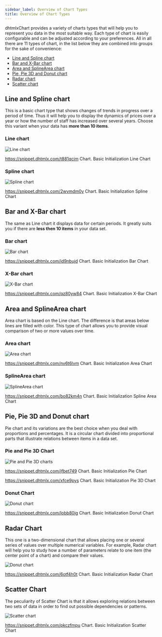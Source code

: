 ```yaml
---
sidebar_label: Overview of Chart Types 
title: Overview of Chart Types 
---          
```




dhtmlxChart provides a variety of charts types that will help you to represent you data in the most suitable way. Each type of chart is easily configurable and can be adjusted according to your preferences.
All in all there are 11 types of chart, in the list below they are combined into groups for the sake of convenience:

- [Line and Spline chart](#lineandsplinechart)
- [Bar and X-Bar chart](#barandxbarchart)
- [Area and SplineArea chart](#areaandsplineareachart)
- [Pie, Pie 3D and Donut chart](#piepie3danddonutchart)
- [Radar chart](#radarchart)
- [Scatter chart](#scatterchart)

Line and Spline chart
------------------

This is a basic chart type that shows changes of trends in progress over a period of time. Thus it will help you to display the dynamics of prices over a year or
how the number of staff has increased over several years. Choose this variant when your data has <strong>more than 10 items</strong>. 

### Line chart

![Line chart](../assets/chart/line_overview.png)



https://snippet.dhtmlx.com/t881qcim	Chart. Basic Initialization Line Chart

### Spline chart

![Spline chart](../assets/chart/spline_overview.png)


https://snippet.dhtmlx.com/2wvmdm0y	Chart. Basic Initialization Spline Chart

Bar and X-Bar chart
---------------------

The same as Line chart it displays data for certain periods. It greatly suits you if there are <strong>less then 10 items</strong> in your data set.

### Bar chart

![Bar chart](../assets/chart/bar_overview.png)

https://snippet.dhtmlx.com/id9nbujd	Chart. Basic Initialization Bar Chart

### X-Bar chart

![X-Bar chart](../assets/chart/xbar_overview.png)

https://snippet.dhtmlx.com/qz80yw84	Chart. Basic Initialization X-Bar Chart

Area and SplineArea chart
--------------

Area chart is based on the Line chart. The difference is that areas below lines are filled with color. This type of chart allows you to provide visual comparison of two or more values over time.

### Area chart

![Area chart](../assets/chart/area_overview.png)

https://snippet.dhtmlx.com/nv6t6lvm	Chart. Basic Initialization Area Chart

### SplineArea chart

![SplineArea chart](../assets/chart/splinearea_overview.png)

https://snippet.dhtmlx.com/bo82km4n	Chart. Basic Initialization Spline Area Chart

Pie, Pie 3D and Donut chart
----------------------

Pie chart and its variations are the best choice when you deal with proportions and percentages. It is a circular chart divided into proportional parts that illustrate relations between items in a data set.

### Pie and Pie 3D Chart

![Pie and Pie 3D charts](../assets/chart/pie_overview.png)

https://snippet.dhtmlx.com/jfbet749	Chart. Basic Initialization Pie Chart

https://snippet.dhtmlx.com/xfce9pys	Chart. Basic Initialization Pie 3D Chart

### Donut Chart

![Donut chart](../assets/chart/donut_overview.png)

https://snippet.dhtmlx.com/lobb80ig	Chart. Basic Initialization Donut Chart

Radar Chart
-----------------

This one is a two-dimensional chart that allows placing one or several series of values over multiple numerical variables. For example, Radar chart will help you to study how a number of parameters 
relate to one item (the center point of a chart) and compare their values.

![Donut chart](../assets/chart/radar_overview.png)

https://snippet.dhtmlx.com/6otf4h0t	Chart. Basic Initialization Radar Chart

Scatter Chart
---------------

The peculiarity of Scatter Chart is that it allows exploring relations between two sets of data in order to find out possible dependencies or patterns.

![Scatter chart](../assets/chart/scatter_overview.png)


https://snippet.dhtmlx.com/pkczfmpu	Chart. Basic Initialization Scatter Chart


``` todo